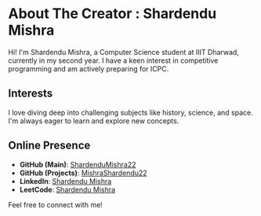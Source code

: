 # About The Creator : Shardendu Mishra

Hi! I'm Shardendu Mishra, a Computer Science student at IIIT Dharwad, currently in my second year. I have a keen interest in competitive programming and am actively preparing for ICPC.

## Interests
I love diving deep into challenging subjects like history, science, and space. I'm always eager to learn and explore new concepts.

## Online Presence

- **GitHub (Main)**: [ShardenduMishra22](https://github.com/ShardenduMishra22)
- **GitHub (Projects)**: [MishraShardendu22](https://github.com/MishraShardendu22)
- **LinkedIn**: [Shardendu Mishra](https://www.linkedin.com/in/shardendumishra22/)
- **LeetCode**: [Shardendu Mishra](https://leetcode.com/u/ShardenduMishra22/)

Feel free to connect with me!